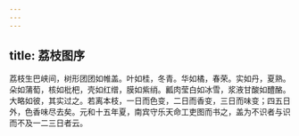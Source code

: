 ```yaml
---
---
---
```

title: 荔枝图序
---



荔枝生巴峡间，树形团团如帷盖。叶如桂，冬青。华如橘，春荣。实如丹，夏熟。朵如蒲萄，核如枇杷，壳如红缯，膜如紫绡。瓤肉莹白如冰雪，浆液甘酸如醴酪。大略如彼，其实过之。若离本枝，一日而色变，二日而香变，三日而味变；四五日外，色香味尽去矣。元和十五年夏，南宾守乐天命工吏图而书之，盖为不识者与识而不及一二三日者云。